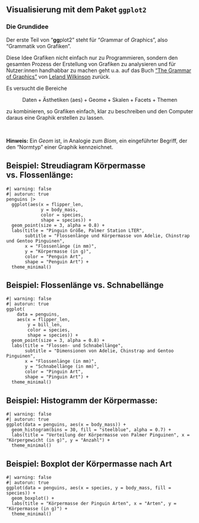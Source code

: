 <!--

# Das Tidyverse - ggplot2

-->

## Visualisierung mit dem Paket `ggplot2`

### Die Grundidee {.unnumbered}

Der erste Teil von "**gg**plot2" steht für "*G*rammar of *G*raphics", also "Grammatik von Grafiken".

Diese Idee Grafiken nicht einfach nur zu Programmieren, sondern den gesamten Prozess der Erstellung von Grafiken zu analysieren und für Nutzer:innen handhabbar zu machen geht u.a. auf das Buch ["The Grammar of Graphics"](https://doi.org/10.1007/0-387-28695-0) von [Leland Wilkinson](https://en.wikipedia.org/wiki/Leland_Wilkinson) zurück.

Es versucht die Bereiche

$$
\text{Daten} + \text{Ästhetiken (aes)} + \text{Geome} + \text{Skalen} + \text{Facets} + \text{Themen}
$$

zu kombinieren, so Grafiken einfach, klar zu beschreiben und den Computer daraus eine Graphik erstellen zu lassen. 

\

**Hinweis:** Ein _Geom_ ist, in Analogie zum _Biom_, ein eingeführter Begriff, der den "Normtyp" einer Graphik kennzeichnet.


## Beispiel: Streudiagram Körpermasse vs. Flossenlänge:

```webr-r
#| warning: false
#| autorun: true
penguins |>
  ggplot(aes(x = flipper_len, 
             y = body_mass, 
             color = species, 
             shape = species)) +
  geom_point(size = 3, alpha = 0.8) +
  labs(title = "Pinguin Größe, Palmer Station LTER",
       subtitle = "Flossenlänge und Körpermasse von Adelie, Chinstrap und Gentoo Pinguinen",
       x = "Flossenlänge (in mm)", 
       y = "Körpermasse (in g)", 
       color = "Penguin Art", 
       shape = "Penguin Art") +
  theme_minimal()
```


## Beispiel: Flossenlänge vs. Schnabellänge

```webr-r
#| warning: false
#| autorun: true
ggplot(
    data = penguins, 
    aes(x = flipper_len, 
        y = bill_len, 
        color = species, 
        shape = species)) +
  geom_point(size = 3, alpha = 0.8) +
  labs(title = "Flossen- und Schnabellänge",
       subtitle = "Dimensionen von Adelie, Chinstrap and Gentoo Pinguinen",
       x = "Flossenlänge (in mm)", 
       y = "Schnabellänge (in mm)", 
       color = "Pinguin Art", 
       shape = "Pinguin Art") +
  theme_minimal()
```


## Beispiel: Histogramm der Körpermasse:

```webr-r
#| warning: false
#| autorun: true
ggplot(data = penguins, aes(x = body_mass)) +
  geom_histogram(bins = 30, fill = "steelblue", alpha = 0.7) +
  labs(title = "Verteilung der Körpermasse von Palmer Pinguinen", x = "Körpergewicht (in g)", y = "Anzahl") +
  theme_minimal()
```


## Beispiel: Boxplot der Körpermasse nach Art

```webr-r
#| warning: false
#| autorun: true
ggplot(data = penguins, aes(x = species, y = body_mass, fill = species)) +
  geom_boxplot() +
  labs(title = "Körpermasse der Pinguin Arten", x = "Arten", y = "Körpermasse (in g)") +
  theme_minimal()
```


